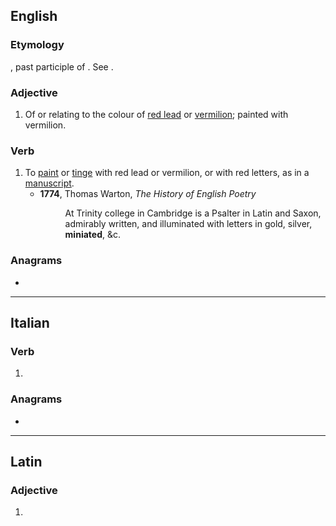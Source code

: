 ==English==

===Etymology===
{{etyl|la|en}} {{lena}} {{m|la|miniatus}}, past participle of {{m|la|miniare}}. See {{m|en|minium}}.

===Adjective===
{{en-adj}}

# Of or relating to the colour of [[red lead]] or [[vermilion]]; painted with vermilion.

===Verb===
{{en-verb|miniat}}

# To [[paint]] or [[tinge]] with red lead or vermilion, or with red letters, as in a [[manuscript]].
#* '''1774''', Thomas Warton, ''The History of English Poetry''
#*: At Trinity college in Cambridge is a Psalter in Latin and Saxon, admirably written, and illuminated with letters in gold, silver, '''miniated''', &c.

===Anagrams===
* {{anagrams|en|a=aeiimnt|intimae}}

----

==Italian==

===Verb===
{{head|it|verb form}}

# {{inflection of|it|minare||2|p|pres|subj}}

===Anagrams===
* {{l|it|tiamine}}

----

==Latin==

===Adjective===
{{la-adj-form|miniāte}}

# {{inflection of|la|miniātus||voc|m|s}}